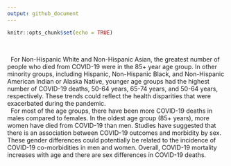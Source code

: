 ```yaml
---
output: github_document
---
```


```r
knitr::opts_chunk$set(echo = TRUE)
```

<br>

|   For Non-Hispanic White and Non-Hispanic Asian, the greatest number of people who died from COVID-19 were in the 85+ year age group. In other minority groups, including Hispanic, Non-Hispanic Black, and Non-Hispanic American Indian or Alaska Native, younger age groups had the highest number of COVID-19 deaths, 50-64 years, 65-74 years, and 50-64 years, respectively. These trends could reflect the health disparities that were exacerbated during the pandemic. 

|   For most of the age groups, there have been more COVID-19 deaths in males compared to females. In the oldest age group (85+ years), more women have died from COVID-19 than men. Studies have suggested that there is an association between COVID-19 outcomes and morbidity by sex. These gender differences could potentially be related to the incidence of COVID-19 co-morbidities in men and women. Overall, COVID-19 mortality increases with age and there are sex differences in COVID-19 deaths.